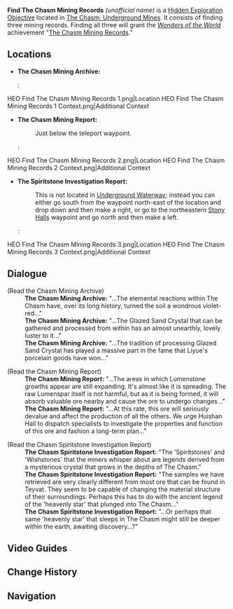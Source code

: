 {{Hidden Exploration Objectives Infobox
|image      = 
|type       = Unordered
|region     = Liyue
|area       = The Chasm: Underground Mines
|loc        = [[The Chasm: Underground Mines]]
|characters = Traveler
}}
'''Find The Chasm Mining Records''' ''(unofficial name)'' is a [[Hidden Exploration Objective]] located in [[The Chasm: Underground Mines]]. It consists of finding three mining records. Finding all three will grant the ''[[Wonders of the World]]'' achievement "[[The Chasm Mining Records]]."

==Locations==
* '''The Chasm Mining Archive:'''
*:<gallery hideaddbutton="true" captionalign="center">
HEO Find The Chasm Mining Records 1.png|Location
HEO Find The Chasm Mining Records 1 Context.png|Additional Context
</gallery>

* '''The Chasm Mining Report:'''
*: Just below the teleport waypoint.
*:<gallery hideaddbutton="true" captionalign="center">
HEO Find The Chasm Mining Records 2.png|Location
HEO Find The Chasm Mining Records 2 Context.png|Additional Context
</gallery>

* '''The Spiritstone Investigation Report:'''
*: This is not located in [[Underground Waterway]]; instead you can either go south from the waypoint north-east of the location and drop down and then make a right, or go to the northeastern [[Stony Halls]] waypoint and go north and then make a left.
*:<gallery hideaddbutton="true" captionalign="center">
HEO Find The Chasm Mining Records 3.png|Location
HEO Find The Chasm Mining Records 3 Context.png|Additional Context
</gallery>

==Dialogue==
{{Dialogue start}}
;(Read the Chasm Mining Archive)
:'''The Chasm Mining Archive:''' "...The elemental reactions within The Chasm have, over its long history, turned the soil a wondrous violet-red..."
:'''The Chasm Mining Archive:''' "...The Glazed Sand Crystal that can be gathered and processed from within has an almost unearthly, lovely luster to it..."
:'''The Chasm Mining Archive:''' "...The tradition of processing Glazed Sand Crystal has played a massive part in the fame that Liyue's porcelain goods have won..."

;(Read the Chasm Mining Report)
:'''The Chasm Mining Report:''' "...The areas in which Lumenstone growths appear are still expanding. It's almost like it is spreading. The raw Lumenspar itself is not harmful, but as it is being formed, it will absorb valuable ore nearby and cause the ore to undergo changes..."
:'''The Chasm Mining Report:''' "...At this rate, this ore will seriously devalue and affect the production of all the others. We urge Huishan Hall to dispatch specialists to investigate the properties and function of this ore and fashion a long-term plan..."

;(Read the Chasm Spiritstone Investigation Report)
:'''The Chasm Spiritstone Investigation Report:''' "The 'Spiritstones' and 'Wishstones' that the miners whisper about are legends derived from a mysterious crystal that grows in the depths of The Chasm."
:'''The Chasm Spiritstone Investigation Report:''' "The samples we have retrieved are very clearly different from most ore that can be found in Teyvat. They seem to be capable of changing the material structure of their surroundings. Perhaps this has to do with the ancient legend of the 'heavenly star' that plunged into The Chasm..."
:'''The Chasm Spiritstone Investigation Report:''' "...Or perhaps that same 'heavenly star' that sleeps in The Chasm might still be deeper within the earth, awaiting discovery...?"
{{Dialogue end}}

==Video Guides==
{{EVT
|video1   = https://youtu.be/rRjFuCSIL4s
|caption1 = Find The Chasm Mining Records Guide
}}

==Change History==
{{Change History|2.6}}

==Navigation==
{{Hidden Exploration Objective Navbox|Unordered}}